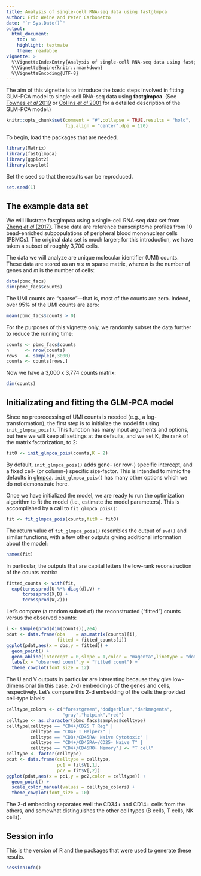 ```yaml
---
title: Analysis of single-cell RNA-seq data using fastglmpca
author: Eric Weine and Peter Carbonetto
date: "`r Sys.Date()`"
output:
  html_document:
    toc: no
    highlight: textmate
    theme: readable
vignette: >
  %\VignetteIndexEntry{Analysis of single-cell RNA-seq data using fastglmpca}
  %\VignetteEngine{knitr::rmarkdown}
  %\VignetteEncoding{UTF-8}
---
```


The aim of this vignette is to introduce the basic steps involved in
fitting GLM-PCA model to single-cell RNA-seq data using
**fastglmpca**. (See [Townes *et al* 2019][townes-2019] or
[Collins *et al* 2001][collins-2001] for a detailed description of the
GLM-PCA model.)

```r
knitr::opts_chunk$set(comment = "#",collapse = TRUE,results = "hold",
                      fig.align = "center",dpi = 120)
```

To begin, load the packages that are needed.

```r
library(Matrix)
library(fastglmpca)
library(ggplot2)
library(cowplot)
```

Set the seed so that the results can be reproduced.

```r
set.seed(1)
```

The example data set
--------------------

We will illustrate fastglmpca using a single-cell RNA-seq data set
from [Zheng *et al* (2017)][zheng-2017]. These data are reference
transcriptome profiles from 10 bead-enriched subpopulations of
peripheral blood mononuclear cells (PBMCs). The original data set is
much larger; for this introduction, we have taken a subset of
roughly 3,700 cells.

The data we will analyze are unique molecular identifier (UMI)
counts. These data are stored as an $n \times m$ sparse matrix, where
$n$ is the number of genes and $m$ is the number of cells:

```r
data(pbmc_facs)
dim(pbmc_facs$counts)
```

The UMI counts are "sparse"---that is, most of the counts are
zero. Indeed, over 95% of the UMI counts are zero:

```r
mean(pbmc_facs$counts > 0)
```

For the purposes of this vignette only, we randomly subset the data
further to reduce the running time:

```r
counts <- pbmc_facs$counts
n      <- nrow(counts)
rows   <- sample(n,3000)
counts <- counts[rows,]
```

Now we have a 3,000 x 3,774 counts matrix:

```r
dim(counts)
```

Initializating and fitting the GLM-PCA model
--------------------------------------------

Since no preprocessing of UMI counts is needed (e.g., a
log-transformation), the first step is to initialize the model fit
using `init_glmpca_pois()`. This function has many input arguments and
options, but here we will keep all settings at the defaults, and we
set K, the rank of the matrix factorization, to 2:

```r
fit0 <- init_glmpca_pois(counts,K = 2)
```

By default, `init_glmpca_pois()` adds gene- (or row-) specific
intercept, and a fixed cell- (or column-) specific size-factor. This
is intended to mimic the defaults in [glmpca][glmpca-pkg].
`init_glmpca_pois()` has many other options which we do not demonstrate
here.

Once we have initialized the model, we are ready to run the
optimization algorithm to fit the model (i.e., estimate the model
parameters). This is accomplished by a call to `fit_glmpca_pois()`:

```r
fit <- fit_glmpca_pois(counts,fit0 = fit0)
```

The return value of `fit_glmpca_pois()` resembles the output of
`svd()` and similar functions, with a few other outputs giving
additional information about the model:

```r
names(fit)
```

In particular, the outputs that are capital letters the low-rank
reconstruction of the counts matrix:

```r
fitted_counts <- with(fit,
  exp(tcrossprod(U %*% diag(d),V) +
      tcrossprod(X,B) +
      tcrossprod(W,Z)))
```

Let's compare (a random subset of) the reconstructed ("fitted") counts
versus the observed counts:

```r
i <- sample(prod(dim(counts)),2e4)
pdat <- data.frame(obs    = as.matrix(counts)[i],
                   fitted = fitted_counts[i])
ggplot(pdat,aes(x = obs,y = fitted)) +
  geom_point() +
  geom_abline(intercept = 0,slope = 1,color = "magenta",linetype = "dotted") +
  labs(x = "observed count",y = "fitted count") +
  theme_cowplot(font_size = 12)
```

The U and V outputs in particular are interesting because they give
low-dimensional (in this case, 2-d) embeddings of the genes and cells,
respectively. Let's compare this 2-d embedding of the cells the
provided cell-type labels:

```r
celltype_colors <- c("forestgreen","dodgerblue","darkmagenta",
                     "gray","hotpink","red")
celltype <- as.character(pbmc_facs$samples$celltype)
celltype[celltype == "CD4+/CD25 T Reg" |
         celltype == "CD4+ T Helper2" |
         celltype == "CD8+/CD45RA+ Naive Cytotoxic" |
		 celltype == "CD4+/CD45RA+/CD25- Naive T" |
		 celltype == "CD4+/CD45RO+ Memory"] <- "T cell"
celltype <- factor(celltype)
pdat <- data.frame(celltype = celltype,
                   pc1 = fit$V[,1],
				   pc2 = fit$V[,2])
ggplot(pdat,aes(x = pc1,y = pc2,color = celltype)) +
  geom_point() +
  scale_color_manual(values = celltype_colors) +
  theme_cowplot(font_size = 10)
```

The 2-d embedding separates well the CD34+ and CD14+ cells from the
others, and somewhat distinguishes the other cell types (B cells, T
cells, NK cells).

Session info
------------

This is the version of R and the packages that were used to generate
these results.

```r
sessionInfo()
```

[zheng-2017]: https://doi.org/10.1038/ncomms14049
[townes-2019]: https://doi.org/10.1186/s13059-019-1861-6
[collins-2001]: https://proceedings.neurips.cc/paper_files/paper/2001/file/f410588e48dc83f2822a880a68f78923-Paper.pdf
[glmpca-pkg]: https://cran.r-project.org/package=glmpca

